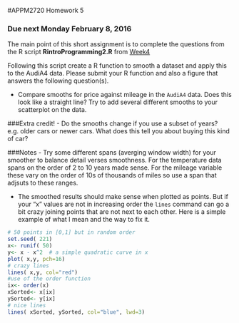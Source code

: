 #APPM2720 Homework 5

### Due next Monday February 8, 2016

The main point of this  short assignment is to complete the
questions from the R script **RintroProgramming2.R** from 
[Week4](http://www.image.ucar.edu/~nychka/Temp/APPM2720/Week4)
 

Following this script create a R function to smooth a dataset
and apply this to the AudiA4 data. Please submit your R function and also a figure that answers the following 
question(s).

- Compare smooths for price against mileage in the ````AudiA4```` data. Does this look like a straight line? Try to add several different smooths to your scatterplot on the data.

###Extra credit!
- Do the smooths change if you use a subset of years? e.g. older cars or newer cars. What does this tell you about buying this kind of car?

###Notes
- Try some different spans (averging window width) for your smoother to balance detail verses smoothness. For the temperature data spans on the order of 2 to 10 years made sense. For the mileage variable these vary on the order of 10s of thousands of miles so use a span that adjsuts to these ranges. 

- The smoothed results  should make sense when plotted as points. But if your "x" values are not in increasing order the ````lines```` command can go a bit crazy joining points that are not next to each other. Here is a simple example of what I mean and the way to fix it. 

```r
# 50 points in [0,1] but in random order
set.seed( 221)
x<- runif( 50)
y<- x - x^2  # a simple quadratic curve in x
plot( x,y, pch=16)
# crazy lines
lines( x,y, col="red")
#use of the order function 
ix<- order(x)
xSorted<- x[ix]
ySorted<- y[ix]
# nice lines
lines( xSorted, ySorted, col="blue", lwd=3)
```
